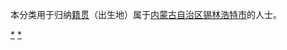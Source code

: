 {{Catnav|頁面分類|各種主題的頁面分類|依中国各省来作的分类|各地中国人|内蒙古人|锡林郭勒人}}
{{Catnav|頁面分類|人物|各國人物|中国人|各地中国人|内蒙古人|锡林郭勒人}}

本分类用于归纳[[籍贯|籍贯]]（出生地）属于[[内蒙古自治区|内蒙古自治区]][[锡林浩特市|锡林浩特市]]的人士。

[[Category:锡林郭勒人|*]]
[[Category:锡林浩特市|*]]